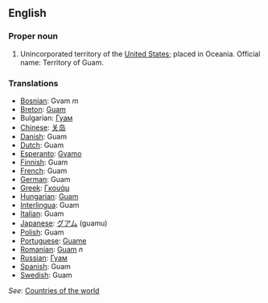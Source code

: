 ==English==

===Proper noun===

# Unincorporated territory of the [[United States]]; placed in Oceania. Official name: Territory of Guam.

===Translations===
*[[Bosnian]]: Gvam ''m''
*[[Breton]]: [[Guam]]
*Bulgarian: [[Гуам]]
*[[Chinese]]: [[关岛]]
*[[Danish]]: Guam
*[[Dutch]]: Guam
*[[Esperanto]]: [[Gvamo]]
*[[Finnish]]: Guam
*[[French]]: Guam
*[[German]]: Guam
*[[Greek]]: [[Γκουάμ]]
*[[Hungarian]]: [[Guam]]
*[[Interlingua]]: Guam
*[[Italian]]: Guam
*[[Japanese]]: [[グアム]] (guamu)
*[[Polish]]: Guam
*[[Portuguese]]: [[Guame]]
*[[Romanian]]: [[Guam]] ''n''
*[[Russian]]: [[Гуам]]
*[[Spanish]]: Guam
*[[Swedish]]: Guam

''See'': [[Countries of the world]]